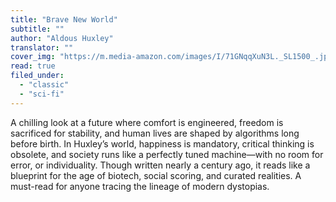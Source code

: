 ```yaml
---
title: "Brave New World"
subtitle: ""
author: "Aldous Huxley"
translator: ""
cover_img: "https://m.media-amazon.com/images/I/71GNqqXuN3L._SL1500_.jpg"
read: true
filed_under:
  - "classic"
  - "sci-fi"
---
```


A chilling look at a future where comfort is engineered, freedom is sacrificed for stability, and human lives are shaped by algorithms long before birth. In Huxley’s world, happiness is mandatory, critical thinking is obsolete, and society runs like a perfectly tuned machine—with no room for error, or individuality. Though written nearly a century ago, it reads like a blueprint for the age of biotech, social scoring, and curated realities. A must-read for anyone tracing the lineage of modern dystopias.
